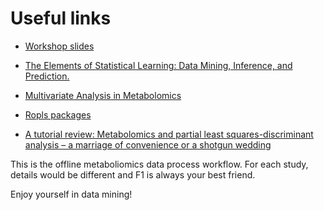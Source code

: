 # Useful links

- [Workshop slides](https://docs.google.com/presentation/d/1wuOiLa6XMZcoM_IRirQgT3z3fhnoGy4SRZYDNPI2J2o/edit?usp=sharing)

- [The Elements of Statistical Learning: Data Mining, Inference, and Prediction.](http://statweb.stanford.edu/~tibs/ElemStatLearn/)

- [Multivariate Analysis in Metabolomics](http://www.ncbi.nlm.nih.gov/pmc/articles/PMC4465187/)

- [Ropls packages](http://bioconductor.org/packages/release/bioc/html/ropls.html)

- [A tutorial review: Metabolomics and partial least squares-discriminant analysis – a marriage of convenience or a shotgun wedding](http://www.sciencedirect.com/science/article/pii/S0003267015001889)

This is the offline metaboliomics data process workflow. For each study, details would be different and F1 is always your best friend. 

Enjoy yourself in data mining!